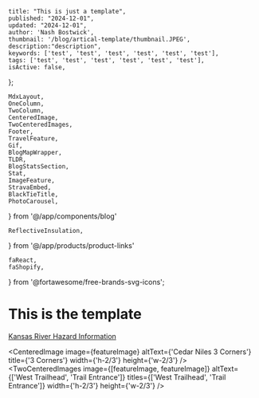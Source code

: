 
    title: "This is just a template",
    published: "2024-12-01",
    updated: "2024-12-01",
    author: 'Nash Bostwick',
    thumbnail: '/blog/artical-template/thumbnail.JPEG',
    description:"description",
    keywords: ['test', 'test', 'test', 'test', 'test', 'test'],
    tags: ['test', 'test', 'test', 'test', 'test', 'test'],
    isActive: false,
};


    MdxLayout,
    OneColumn,
    TwoColumn,
    CenteredImage, 
    TwoCenteredImages, 
    Footer, 
    TravelFeature, 
    Gif, 
    BlogMapWrapper,
    TLDR,
    BlogStatsSection,
    Stat,
    ImageFeature,
    StravaEmbed,
    BlackTieTitle,
    PhotoCarousel,
} from '@/app/components/blog'

    ReflectiveInsulation,
} from '@/app/products/product-links'

    faReact,
    faShopify,
} from '@fortawesome/free-brands-svg-icons';


<ImageFeature
    title='Tune M1 Cold Weather Performance'
    image={featureImage}
/>

<BlogStatsSection>
    <Stat title={'TITLE'} stat={'value'} icon={faReact}/>
</BlogStatsSection>


<MdxLayout>

<TLDR
text="This is a summary of the of the artical that will be writen bad spellin" 
/>

# This is the template
[Kansas River Hazard Information][1]

<CenteredImage image={featureImage} altText={'Cedar Niles 3 Corners'} title={'3 Corners'} width={'h-2/3'} height={'w-2/3'} />
<TwoCenteredImages image={[featureImage, featureImage]} altText={['West Trailhead', 'Trail Entrance']} titles={['West Trailhead', 'Trail Entrance']} width={'h-2/3'} height={'w-2/3'} />

</MdxLayout>
<br/>
<br/>
<br/>
<br/>
<br/>

[1]: /blog/articals/artical-template
